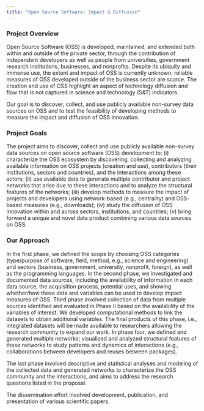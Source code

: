 ```yaml
---
title: "Open Source Software: Impact & Diffusion"
---
```


### **Project Overview** 

Open Source Software (OSS) is developed, maintained, and extended both within and
outside of the private sector, through the contribution of independent developers as well as people from universities, government research institutions, businesses, and nonprofits. Despite its ubiquity and immense use, the extent and impact of OSS is currently unknown; reliable measures of OSS developed outside of the business sector are scarce. The creation and use of OSS highlight an aspect of technology diffusion and flow that is not captured in science and technology (S&T) indicators.

Our goal is to discover, collect, and use publicly available non-survey data sources on OSS and to test the feasibility of developing methods to measure the impact and diffusion of OSS innovation.


### **Project Goals**

The project aims to discover, collect and use publicly available non-survey data sources on open source software (OSS) development to: (i) characterize the OSS ecosystem by discovering, collecting and analyzing available information on OSS projects (creation and use), contributors (their institutions, sectors and countries), and the interactions among these actors; (ii) use available data to generate multiple contributor and project networks that arise due to these interactions and to analyze the structural features of the networks; (iii) develop methods to measure the impact of projects and developers using network-based (e.g., centrality) and OSS-based measures (e.g., downloads); (iv) study the diffusion of OSS innovation within and across sectors, institutions, and countries; (v) bring forward a unique and novel data product combining various data sources on OSS. 

### **Our Approach**

In the first phase, we defined the scope by choosing OSS categories (type/purpose of software, field, method, e.g., science and engineering) and sectors (business, government, university, nonprofit, foreign), as well as the programming languages. In the second phase, we investigated and documented data sources, including the availability of information in each data source, the acquisition process, potential uses, and showing whether/how these data and variables can be used to develop impact measures of OSS. Third phase involved collection of data from multiple sources identified and evaluated in Phase II based on the availability of the variables of interest. We developed computational methods to link the datasets to obtain additional variables. The final products of this phase, i.e., integrated datasets will be made available to researchers allowing the research community to expand our work. In phase four, we defined and generated multiple networks; visualized and analyzed structural features of these networks to study patterns and dynamics of interactions (e.g., collaborations between developers and reuses between packages). 

The last phase involved descriptive and statistical analyses and modeling of the collected data and generated networks to characterize the OSS community and the interactions, and aims to address the research questions listed in the proposal. 

The dissemination effort involved development, publication, and presentation of various scientific papers. 